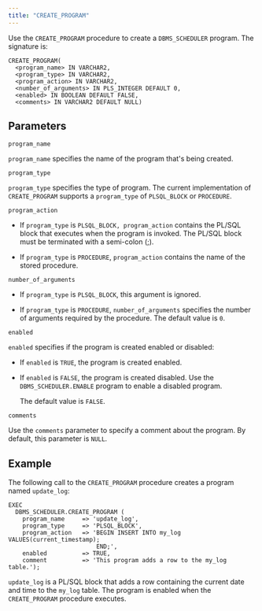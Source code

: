 ```yaml
---
title: "CREATE_PROGRAM"
---
```


Use the `CREATE_PROGRAM` procedure to create a `DBMS_SCHEDULER` program. The signature is:

```text
CREATE_PROGRAM(
  <program_name> IN VARCHAR2,
  <program_type> IN VARCHAR2,
  <program_action> IN VARCHAR2,
  <number_of_arguments> IN PLS_INTEGER DEFAULT 0,
  <enabled> IN BOOLEAN DEFAULT FALSE,
  <comments> IN VARCHAR2 DEFAULT NULL)
```

## Parameters

`program_name`

 `program_name` specifies the name of the program that's being created.

`program_type`

 `program_type` specifies the type of program. The current implementation of `CREATE_PROGRAM` supports a `program_type` of `PLSQL_BLOCK` or `PROCEDURE`.

`program_action`

-   If `program_type` is `PLSQL_BLOCK, program_action` contains the PL/SQL block that executes when the program is invoked. The PL/SQL block must be terminated with a semi-colon (;).

-   If `program_type` is `PROCEDURE`, `program_action` contains the name of the stored procedure.

`number_of_arguments`

-   If `program_type` is `PLSQL_BLOCK`, this argument is ignored.

-   If `program_type` is `PROCEDURE`, `number_of_arguments` specifies the number of arguments required by the procedure. The default value is `0`.

`enabled`

 `enabled` specifies if the program is created enabled or disabled:

-   If `enabled` is `TRUE`, the program is created enabled.
-   If `enabled` is `FALSE`, the program is created disabled. Use the `DBMS_SCHEDULER.ENABLE` program to enable a disabled program.

    The default value is `FALSE`.

`comments`

 Use the `comments` parameter to specify a comment about the program. By default, this parameter is `NULL`.

## Example

The following call to the `CREATE_PROGRAM` procedure creates a program named `update_log`:

```text
EXEC
  DBMS_SCHEDULER.CREATE_PROGRAM (
    program_name     => 'update_log',
    program_type     => 'PLSQL_BLOCK',
    program_action   => 'BEGIN INSERT INTO my_log VALUES(current_timestamp);
                         END;',
    enabled          => TRUE,
    comment          => 'This program adds a row to the my_log table.');
```

`update_log` is a PL/SQL block that adds a row containing the current date and time to the `my_log` table. The program is enabled when the `CREATE_PROGRAM` procedure executes.
